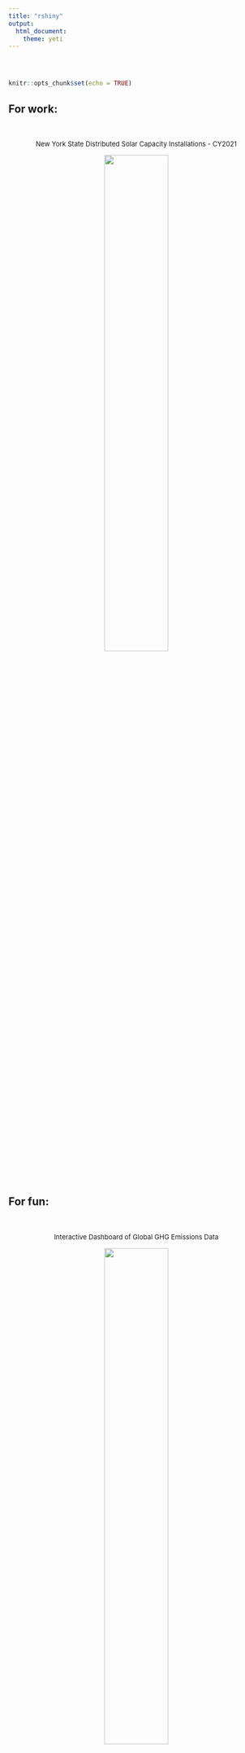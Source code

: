 ```yaml
---
title: "rshiny"
output: 
  html_document:
    theme: yeti
---
```


<style type="text/css">
.title {
  display: none;
}

#getting-started img {
  margin-right: 5px;
}

</style>

<div class="row" style="padding-top: 30px;">
<div class="col-sm-6">

```r
knitr::opts_chunk$set(echo = TRUE)
```

## For work:
<br>
<center> <font size = 2> New York State Distributed Solar Capacity Installations - CY2021 </font>
<br>

[![](images/shiny_1.png){width=50%}](https://zacharyg.shinyapps.io/ny_distributed_solar)

<br> <br> <br>
</center>
</div>
<div class="col-sm-6">

## For fun:
<br>
<center> <font size = 2> Interactive Dashboard of Global GHG Emissions Data </font> 
<br>

[![](images/shiny_2.png){width=50%}](https://zacharyg.shinyapps.io/global_emissions)

<br> <br> <br>
</center>
</div>

 


### ...more to come!